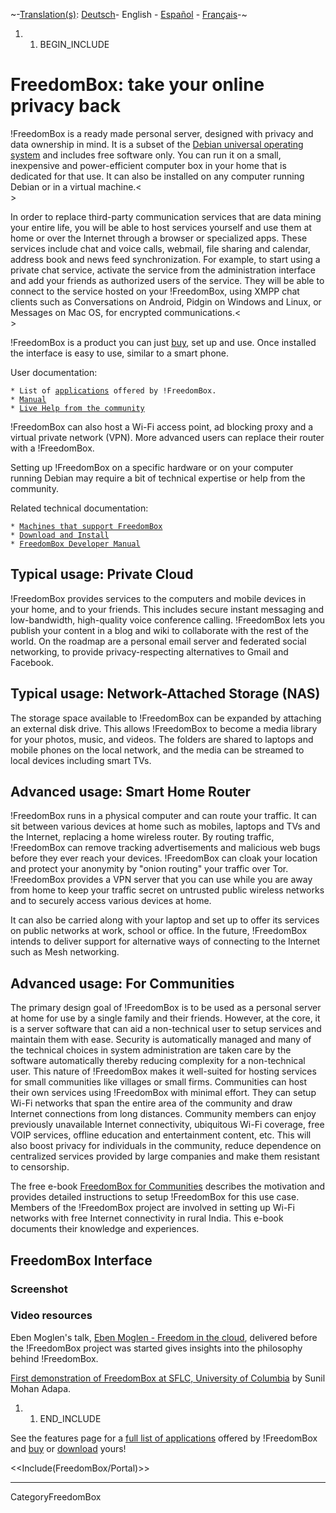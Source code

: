 ~-[[DebianWiki/EditorGuide#translation|Translation(s)]]: [[de/FreedomBox/Einführung|Deutsch]]- English - [[es/FreedomBox/Introduction|Español]] - [[fr/FreedomBox/Introduction|Français]]-~
## BEGIN_INCLUDE

= FreedomBox: take your online privacy back =

!FreedomBox is a ready made personal server, designed with privacy and data ownership in mind. It is a subset of the [[https://www.debian.org/|Debian universal operating system]] and includes free software only. You can run it on a small, inexpensive and power-efficient computer box in your home that is dedicated for that use. It can also be installed on any computer running Debian or in a virtual machine.<<BR>>

In order to replace third-party communication services that are data mining your entire life, you will be able to host services yourself and use them at home or over the Internet through a browser or specialized apps. These services include chat and voice calls, webmail, file sharing and calendar, address book and news feed synchronization. For example, to start using a private chat service, activate the service from the administration interface and add your friends as authorized users of the service. They will be able to connect to the service hosted on your !FreedomBox, using XMPP chat clients such as Conversations on Android, Pidgin on Windows and Linux, or Messages on Mac OS, for encrypted communications.<<BR>>

!FreedomBox is a product you can just [[https://freedomboxfoundation.org/buy/|buy]], set up and use. Once installed the interface is easy to use, similar to a smart phone.

User documentation:
 * List of [[FreedomBox/Features|applications]] offered by !FreedomBox.
 * [[FreedomBox/Manual|Manual]]
 * [[FreedomBox/Support|Live Help from the community]]


!FreedomBox can also host a Wi-Fi access point, ad blocking proxy and a virtual private network (VPN). More advanced users can replace their router with a !FreedomBox.

Setting up !FreedomBox on a specific hardware or on your computer running Debian may require a bit of technical expertise or help from the community.

Related technical documentation:
 * [[FreedomBox/Hardware|Machines that support FreedomBox]]
 * [[FreedomBox/Download|Download and Install]]
 * [[https://docs.freedombox.org|FreedomBox Developer Manual]]

== Typical usage: Private Cloud ==

!FreedomBox provides services to the computers and mobile devices in your home, and to your friends. This includes secure instant messaging and low-bandwidth, high-quality voice conference calling. !FreedomBox lets you publish your content in a blog and wiki to collaborate with the rest of the world. On the roadmap are a personal email server and federated social networking, to provide privacy-respecting alternatives to Gmail and Facebook.

== Typical usage: Network-Attached Storage (NAS) ==

The storage space available to !FreedomBox can be expanded by attaching an external disk drive. This allows !FreedomBox to become a media library for your photos, music, and videos. The folders are shared to laptops and mobile phones on the local network, and  the media can be streamed to local devices including smart TVs.

== Advanced usage: Smart Home Router ==

!FreedomBox runs in a physical computer and can route your traffic. It can sit between various devices at home such as mobiles, laptops and TVs and the Internet, replacing a home wireless router.  By routing traffic, !FreedomBox can remove tracking advertisements and malicious web bugs before they ever reach your devices.  !FreedomBox can cloak your location and protect your anonymity by "onion routing" your traffic over Tor. !FreedomBox provides a VPN server that you can use while you are away from home to keep your traffic secret on untrusted public wireless networks and to securely access various devices at home.

It can also be carried along with your laptop and set up to offer its services on public networks at work, school or office. In the future, !FreedomBox intends to deliver support for alternative ways of connecting to the Internet such as Mesh networking.

== Advanced usage: For Communities ==

The primary design goal of !FreedomBox is to be used as a personal server at home for use by a single family and their friends. However, at the core, it is a server software that can aid a non-technical user to setup services and maintain them with ease. Security is automatically managed and many of the technical choices in system administration are taken care by the software automatically thereby reducing complexity for a non-technical user. This nature of !FreedomBox makes it well-suited for hosting services for small communities like villages or small firms. Communities can host their own services using !FreedomBox with minimal effort. They can setup Wi-Fi networks that span the entire area of the community and draw Internet connections from long distances. Community members can enjoy previously unavailable Internet connectivity, ubiquitous Wi-Fi coverage, free VOIP services, offline education and entertainment content, etc. This will also boost privacy for individuals in the community, reduce dependence on centralized services provided by large companies and make them resistant to censorship.

The free e-book [[https://en.wikibooks.org/wiki/FreedomBox_for_Communities|FreedomBox for Communities]] describes the motivation and provides detailed instructions to setup !FreedomBox for this use case. Members of the !FreedomBox project are involved in setting up Wi-Fi networks with free Internet connectivity in rural India. This e-book documents their knowledge and experiences.

== FreedomBox Interface ==

=== Screenshot ===

{{attachment:freedombox-frontpage-2019-03-02.png|FreedomBox front page|width=1000}}

{{{#!wiki comment
This video is much too old to be useful here.

=== Screencast introduction ===

[[attachment:Plinth_Introduction.webm]]

(36 MB, 13 Min.)
}}}

=== Video resources ===

Eben Moglen's talk, [[https://www.youtube.com/watch?v=QOEMv0S8AcA|Eben Moglen - Freedom in the cloud]], delivered before the !FreedomBox project was started gives insights into the philosophy behind !FreedomBox.

[[http://moglen.law.columbia.edu/sflc2015/04_freedombox.webm|First demonstration of FreedomBox at SFLC, University of Columbia]] by Sunil Mohan Adapa.

## END_INCLUDE

See the features page for a [[FreedomBox/Features|full list of applications]] offered by !FreedomBox and [[https://freedomboxfoundation.org/buy/|buy]] or [[FreedomBox/Download|download]] yours!

<<Include(FreedomBox/Portal)>>

----
CategoryFreedomBox
